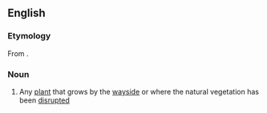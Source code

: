==English==

===Etymology===
From {{etyl|grc|en}} {{m|grc|ἀλήτης||wanderer, vagrant}} {{suffix||phyte|t2=plant|lang=en}}.

===Noun===
{{en-noun}}

# Any [[plant]] that grows by the [[wayside]] or where the natural vegetation has been [[disrupted]]
